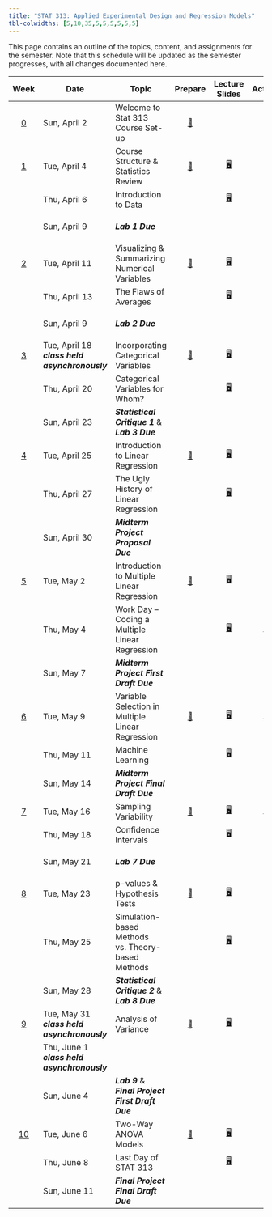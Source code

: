 ```yaml
---
title: "STAT 313: Applied Experimental Design and Regression Models"
tbl-colwidths: [5,10,35,5,5,5,5,5,5]
---
```


This page contains an outline of the topics, content, and assignments for the semester. Note that this schedule will be updated as the semester progresses, with all changes documented here.

::: column-screen-inset-right
|          Week           | Date                                          | Topic                                                   |                   Prepare                    |                       Lecture Slides                        |                                   Activity                                   |                                         Lab                                          |                                                   Critique                                                    |                                                                               Project                                                                               |
|:------:|--------|--------|:------:|:------:|:------:|:------:|:------:|:------:|
|  [0](weeks/week-0.qmd)  | Sun, April 2                                  | Welcome to Stat 313 Course Set-up                                     |  [📖](weeks/week-0.qmd "Course Set-up")  |  | |    |       |
|  [1](weeks/week-1.qmd)  | Tue, April 4                                  | Course Structure & Statistics Review |  [📖](weeks/week-1.qmd "Week 1 Coursework")  |  [🖥](slides/week1-day1.qmd "Week 1 Review Lecture Slides")  |                                                                              |                                                                                      |                                                                                                               |                                                                                                                                                                     |
|                         | Thu, April 6                                  | Introduction to Data                                    |                                              |    [🖥](slides/week1-day2.qmd "Week 1 Review Lab Slides")    |                                                                              |                             [💻](labs/lab-1.qmd "Lab 1")                             |                                                                                                               |                                                                                                                                                                     |
|                         | Sun, April 9                                  | ***Lab 1 Due***                                         |                                              |                                                             |                                                                              | [💻](labs/lab-1.qmd "Lab 1") </br> [🗝](https://canvas.calpoly.edu "Cal Poly Canvas") |                                                                                                               |                                                                                                                                                                     |
|  [2](weeks/week-2.qmd)  | Tue, April 11                                 | Visualizing & Summarizing Numerical Variables           |  [📖](weeks/week-2.qmd "Week 2 Coursework")  |  [🖥](slides/week2-day1.qmd "Week 2 Review Lecture Slides")  |                                                                              |                                                                                      |                                                                                                               |                                                                                                                                                                     |
|                         | Thu, April 13                                 | The Flaws of Averages                                   |                                              |    [🖥](slides/week2-day2.qmd "Week 2 Review Lab Slides")    |                                                                              |                             [💻](labs/lab-2.qmd "Lab 2")                             |                                                                                                               |                                                                                                                                                                     |
|                         | Sun, April 9                                  | ***Lab 2 Due***                                         |                                              |                                                             |                                                                              | [💻](labs/lab-2.qmd "Lab 1") </br> [🗝](https://canvas.calpoly.edu "Cal Poly Canvas") |                                                                                                               |                                                                                                                                                                     |
|  [3](weeks/week-3.qmd)  | Tue, April 18 ***class held asynchronously*** | Incorporating Categorical Variables                     |  [📖](weeks/week-3.qmd "Week 3 Courswork")   |  [🖥](slides/week3-day1.qmd "Week 3 Review Lecture Slides")  |                                                                              |                                                                                      |                                                                                                               |                                                                                                                                                                     |
|                         | Thu, April 20                                 | Categorical Variables for Whom?                         |                                              |    [🖥](slides/week3-day2.qmd "Week 3 Review Lab Slides")    |                                                                              |                             [💻](labs/lab-3.qmd "Lab 3")                             |                             [✍](critique/critique-1.qmd "Statistical Critique 1")                             |                                                                                                                                                                     |
|                         | Sun, April 23                                 | ***Statistical Critique 1*** & </br> ***Lab 3 Due***    |                                              |                                                             |                                                                              | [💻](labs/lab-1.qmd "Lab 1") </br> [🗝](https://canvas.calpoly.edu "Cal Poly Canvas") | [✍](critique/critique-1.qmd "Statistical Critique 1") </br> [🗝](https://canvas.calpoly.edu "Cal Poly Canvas") |                                                                                                                                                                     |
|  [4](weeks/week-4.qmd)  | Tue, April 25                                 | Introduction to Linear Regression                       |  [📖](weeks/week-4.qmd "Week 4 Coursework")  |  [🖥](slides/week4-day1.qmd "Week 4 Review Lecture Slides")  |                                                                              |                                                                                      |                                                                                                               |                                                                                                                                                                     |
|                         | Thu, April 27                                 | The Ugly History of Linear Regression                   |                                              |    [🖥](slides/week4-day2.qmd "Week 4 Review Lab Slides")    |                                                                              |                             [💻](labs/lab-4.qmd "Lab 4")                             |                                                                                                               |                                                    [📁](project/midterm-proposal.qmd "Midterm Project Proposal")                                                    |
|                         | Sun, April 30                                 | ***Midterm Project Proposal Due***                      |                                              |                                                             |                                                                              |                                                                                      |                                                                                                               |                        [📁](project/midterm-proposal.qmd "Midterm Project Proposal") </br> [🗝](https://canvas.calpoly.edu "Cal Poly Canvas")                        |
|  [5](weeks/week-5.qmd)  | Tue, May 2                                    | Introduction to Multiple Linear Regression              |  [📖](weeks/week-5.qmd "Week 5 Coursework")  |  [🖥](slides/week5-day1.qmd "Week 5 Review Lecture Slides")  |                                                                              |                                                                                      |                                                                                                               |                                                                                                                                                                     |
|                         | Thu, May 4                                    | Work Day -- Coding a Multiple Linear Regression         |                                              | [🖥](slides/week4-day2.qmd "Midterm Project Warm-up Slides") | [📋](activity/week-5-model-justification.qmd "Model Justification Activity") |                                                                                      |                                                                                                               | [📁](project/midterm-project-directions.qmd "Midterm Project Instructions") </br> [✅](project/midterm-project-grading-rubric.qmd "Midterm Project Grading Rubric") |
|                         | Sun, May 7                                    | ***Midterm Project First Draft Due***                   |                                              |                                                             |                                                                              |                                                                                      |                                                                                                               |                 [📁](project/midterm-project-directions.qmd "Midterm Project Instructions") </br> [🗝](https://canvas.calpoly.edu "Cal Poly Canvas")                 |
|  [6](weeks/week-6.qmd)  | Tue, May 9                                    | Variable Selection in Multiple Linear Regression        |  [📖](weeks/week-6.qmd "Week 6 Coursework")  |  [🖥](slides/week6-day1.qmd "Week 6 Review Lecture Slides")  |     [📋](activity/week-6-model-selection.qmd "Model Selection Activity")     |                                                                                      |                                                                                                               |                                                                                                                                                                     |
|                         | Thu, May 11                                   | Machine Learning                                        |                                              |    [🖥](slides/week6-day2.qmd "Week 6 Lab Review Slides")    |                                                                              |                             [💻](labs/lab-6.qmd "Lab 6")                             |                                                                                                               |                                                                                                                                                                     |
|                         | Sun, May 14                                   | ***Midterm Project Final Draft Due***                   |                                              |                                                             |                                                                              |                                                                                      |                                                                                                               |              [📁](roject/midterm-project-grading-rubric.qmd "Midterm Project Grading Rubric") </br> [🗝](https://canvas.calpoly.edu "Cal Poly Canvas")               |
|  [7](weeks/week-7.qmd)  | Tue, May 16                                   | Sampling Variability                                    |  [📖](weeks/week-7.qmd "Week 7 Coursework")  |  [🖥](slides/week7-day1.qmd "Week 7 Review Lecture Slides")  |  [📋](activity/week-7-sampling-activity.qmd "Exploring Sampling Concepts")   |                                                                                      |                                                                                                               |                                                                                                                                                                     |
|                         | Thu, May 18                                   | Confidence Intervals                                    |                                              |    [🖥](slides/week6-day2.qmd "Week 6 Lab Review Slides")    |                                                                              |                             [💻](labs/lab-7.qmd "Lab 7")                             |                                                                                                               |                                                                                                                                                                     |
|                         | Sun, May 21                                   | ***Lab 7 Due***                                         |                                              |                                                             |                                                                              | [💻](labs/lab-7.qmd "Lab 7") </br> [🗝](https://canvas.calpoly.edu "Cal Poly Canvas") |                                                                                                               |                                                                                                                                                                     |
|  [8](weeks/week-8.qmd)  | Tue, May 23                                   | p-values & Hypothesis Tests                             |  [📖](weeks/week-8.qmd "Week 8 Coursework")  |  [🖥](slides/week8-day1.qmd "Week 8 Review Lecture Slides")  |                                                                              |                                                                                      |                                                                                                               |                                                                                                                                                                     |
|                         | Thu, May 25                                   | Simulation-based Methods vs. Theory-based Methods       |                                              |    [🖥](slides/week8-day2.qmd "Week 8 Lab Review Slides")    |                                                                              |                             [💻](labs/lab-8.qmd "Lab 8")                             |                             [✍](critique/critique-2.qmd "Statistical Critique 2")                             |                                                                                                                                                                     |
|                         | Sun, May 28                                   | ***Statistical Critique 2*** & </br> ***Lab 8 Due***    |                                              |                                                             |                                                                              | [💻](labs/lab-8.qmd "Lab 7") </br> [🗝](https://canvas.calpoly.edu "Cal Poly Canvas") | [✍](critique/critique-2.qmd "Statistical Critique 2") </br> [🗝](https://canvas.calpoly.edu "Cal Poly Canvas") |                                                                                                                                                                     |
|  [9](weeks/week-9.qmd)  | Tue, May 31 ***class held asynchronously***   | Analysis of Variance                                    |  [📖](weeks/week-9.qmd "Week 9 Coursework")  |  [🖥](slides/week8-day1.qmd "Week 8 Review Lecture Slides")  |                                                                              |                                                                                      |                                                                                                               |                                                                                                                                                                     |
|                         | Thu, June 1 ***class held asynchronously***   |                                                         |                                              |                                                             |                                                                              |                             [💻](labs/lab-9.qmd "Lab 9")                             |                                                                                                               |                                                             [📁](project/final-project-directions.qmd)                                                              |
|                         | Sun, June 4                                   | ***Lab 9*** & </br> ***Final Project First Draft Due*** |                                              |                                                             |                                                                              | [💻](labs/lab-9.qmd "Lab 7") </br> [🗝](https://canvas.calpoly.edu "Cal Poly Canvas") |      [📁](project/final-project-directions.qmd) </br> [🗝](https://canvas.calpoly.edu "Cal Poly Canvas")       |                                                                                                                                                                     |
| [10](weeks/week-10.qmd) | Tue, June 6                                   | Two-Way ANOVA Models                                    | [📖](weeks/week-10.qmd "Week 10 Coursework") | [🖥](slides/week10-day1.qmd "Week 10 Review Lecture Slides") |                                                                              |                                                                                      |                                                                                                               |                                                                                                                                                                     |
|                         | Thu, June 8                                   | Last Day of STAT 313                                    |                                              |    [🖥](slides/week10-day2.qmd "Week 10 Farewell Slides")    |                                                                              |                                                                                      |                                                                                                               |   [📁](project/final-project-directions.qmd "Midterm Project Instructions") </br> [✅](project/final-project-grading-rubric.qmd "Midterm Project Grading Rubric")   |
|                         | Sun, June 11                                  | ***Final Project Final Draft Due***                     |                                              |                                                             |                                                                              |                                                                                      |                                                                                                               |                  [📁](project/final-project-directions.qmd "Midterm Project Instructions") </br> [🗝](https://canvas.calpoly.edu "Cal Poly Canvas")                  |
:::

